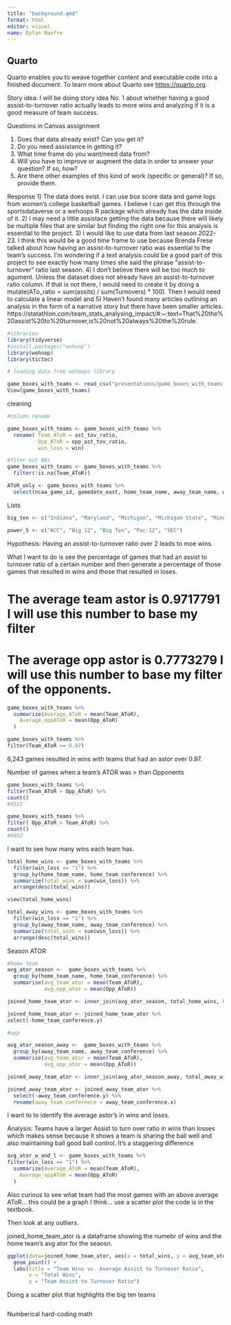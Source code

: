 ```yaml
---
title: "background.qmd"
format: html
editor: visual
name: Dylan Manfre
---
```


## Quarto

Quarto enables you to weave together content and executable code into a finished document. To learn more about Quarto see <https://quarto.org>.



Story idea: I will be doing story idea No. 1 about whether having a good assist-to-turnover ratio actually leads to more wins and analyzing if it is a good measure of team success.

Questions in Canvas assignment

1) Does that data already exist? Can you get it?
2) Do you need assistance in getting it?
3) What time frame do you want/need data from?
4) Will you have to improve or augment the data in order to answer your question? If so, how?
5) Are there other examples of this kind of work (specific or general)? If so, provide them.

Response
1) The data does exist. I can use box score data and game logs from women's college basketball games. I believe I can get this through the sportsdataverse or a wehoops R package which already has the data inside of it.
2) I may need a little assistace getting the data because there will likely be multiple files that are similar but finding the right one for this analysis is essential to the project.
3) I would like to use data from last season 2022-23. I think this would be a good time frame to use because Brenda Frese talked about how having an assist-to-turnover ratio was essential to the team's success. I'm wondering if a text analysis could be a good part of this project to see exactly how many times she said the phrase "assist-to-turnover" ratio last season.
4) I don't believe there will be too much to agument. Unless the dataset does not already have an assist-to-turnover ratio column. If that is not there, I would need to create it by doing a mutate(ATo_ratio = sum(assits) / sum(Turnovers) * 100). Then I would need to calculate a linear model and 
5) Haven't found many articles outlining an analysis in the form of a narrative story but there have been smaller articles. 
https://statathlon.com/team_stats_analysing_impact/#:~:text=That%20the%20assist%20to%20turnover,is%20not%20always%20the%20rule.

```r
#libraries
library(tidyverse)
#install.packages("wehoop")
library(wehoop)
library(tictoc)
```


```r
# loading data from wehoops library

game_boxes_with_teams <- read_csv("presentations/game_boxes_with_teams.csv")
View(game_boxes_with_teams)

```

cleaning
```r

#column rename

game_boxes_with_teams <- game_boxes_with_teams %>% 
  rename( Team_AToR = ast_tov_ratio,
          Opp_AToR = opp_ast_tov_ratio,
          win_loss = win)

#fiter out NAs
game_boxes_with_teams <- game_boxes_with_teams %>%
  filter(!is.na(Team_AToR))

AToR_only <- game_boxes_with_teams %>% 
  select(ncaa_game_id, gamedate_east, home_team_name, away_team_name, win_loss, Team_AToR, Opp_AToR)

```

Lists
```r

big_ten <- c("Indiana", "Maryland", "Michigan", "Michigan State", "Minnesota", "Nebraska", "Northwestern", "Ohio State", "Penn State", "Purdue", "Rutgers", "Illinois", "Iowa", "Wisconsin")

power_5 <- c("ACC", "Big 12", "Big Ten", "Pac-12", "SEC")


```


Hypothesis: Having an assist-to-turnover ratio over 2 leads to moe wins. 

What I want to do is see the percentage of games that had an assist to turnover ratio of a certain number and then generate a percentage of those games that resulted in wins and those that resulted in loses. 

# The average team astor is 0.9717791 I will use this number to base my filter
# The average opp astor is 0.7773279 I will use this number to base my filter of the opponents.
```r
game_boxes_with_teams %>%
  summarize(Average_AToR = mean(Team_AToR),
    Average_oppAToR = mean(Opp_AToR)
  )

game_boxes_with_teams %>% 
filter(Team_AToR >= 0.97)

```
6,243 games resulted in wins with teams that had an astor over 0.97.

Number of games when a team's ATOR was > than Opponents 
```r

game_boxes_with_teams %>% 
filter(Team_AToR > Opp_AToR) %>% 
count()
#9515

game_boxes_with_teams %>% 
filter( Opp_AToR > Team_AToR) %>% 
count()
#6052

```

I want to see how many wins each team has.

```r

total_home_wins <- game_boxes_with_teams %>% 
  filter(win_loss == "1") %>% 
  group_by(home_team_name, home_team_conference) %>% 
  summarize(total_wins = sum(win_loss)) %>%
  arrange(desc(total_wins))

view(total_home_wins)

total_away_wins <- game_boxes_with_teams %>% 
  filter(win_loss == "1") %>% 
  group_by(away_team_name, away_team_conference) %>% 
  summarize(total_wins = sum(win_loss)) %>%
  arrange(desc(total_wins))

```


Season ATOR
```r
#home team
avg_ator_season <-  game_boxes_with_teams %>% 
  group_by(home_team_name, home_team_conference) %>% 
  summarise(avg_team_ator = mean(Team_AToR),
            avg_opp_ator = mean(Opp_AToR))

joined_home_team_ator <- inner_join(avg_ator_season, total_home_wins, by ="home_team_name")

joined_home_team_ator <- joined_home_team_ator %>% 
select(-home_team_conference.y)

#opp 

avg_ator_season_away <-  game_boxes_with_teams %>% 
  group_by(away_team_name, away_team_conference) %>% 
  summarise(avg_team_ator = mean(Team_AToR),
            avg_opp_ator = mean(Opp_AToR))

joined_away_team_ator <- inner_join(avg_ator_season_away, total_away_wins, by ="away_team_name")

joined_away_team_ator <- joined_away_team_ator %>% 
  select(-away_team_conference.y) %>% 
  rename(away_team_confernece = away_team_conference.x)

```


I want to to identify the average astor's in wins and loses.

Analysis: Teams have a larger Assist to turn over ratio in wins than losses which makes sense because it shows a team is sharing the ball well and also maintaining ball good ball control. It's a staggering difference 
```r
avg_ator_w_and_l <- game_boxes_with_teams %>% 
filter(win_loss == "1") %>% 
  summarize(Average_AToR = mean(Team_AToR),
    Average_oppAToR = mean(Opp_AToR)
  )

```


Also curious to see what team had the most games with an above average AToR... this could be a graph I think... use a scatter plot the code is in the textbook. 

Then look at any outliers. 

joined_home_team_ator is a dataframe showing the numebr of wins and the home team's avg ator for the seaosn. 
```r

ggplot(data=joined_home_team_ator, aes(x = total_wins, y = avg_team_ator)) +
  geom_point() +
  labs(title = "Team Wins vs. Average Assist to Turnover Ratio",
       x = "Total Wins",
       y = "Team Assist to Turnover Ratio")
```

Doing a scatter plot that highlights the big ten teams
```r



```



Numberical hard-coding math
```r


```




